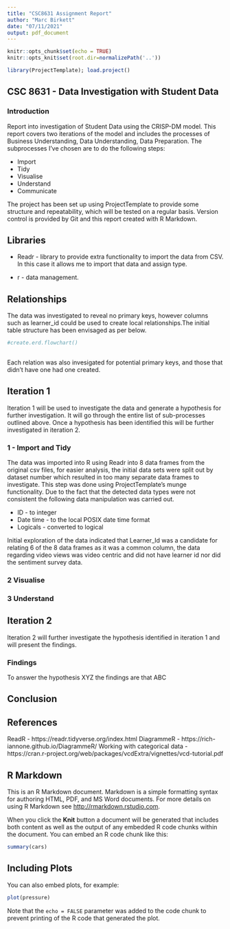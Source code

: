 ```yaml
---
title: "CSC8631 Assignment Report"
author: "Marc Birkett"
date: "07/11/2021"
output: pdf_document
---
```


```r
knitr::opts_chunk$set(echo = TRUE)
knitr::opts_knit$set(root.dir=normalizePath('..'))
```

```r
library(ProjectTemplate); load.project()
```

## CSC 8631 - Data Investigation with Student Data

### Introduction

Report into investigation of Student Data using the CRISP-DM model. This report covers two iterations of the model and includes the processes of Business Understanding, Data Understanding, Data Preparation. The subprocesses I've chosen are to do the following steps:

* Import
* Tidy
* Visualise
* Understand 
* Communicate

The project has been set up using ProjectTemplate to provide some structure and repeatability, which will be tested on a regular basis. Version control is provided by Git and this report created with R Markdown.

## Libraries

* Readr - library to provide extra functionality to import the data from CSV. In this case it allows me to import that data and assign type.

* r - data management.

## Relationships
The data was investigated to reveal no primary keys, however columns such as learner_id could be used to create local relationships.The initial table structure has been envisaged as per below.

```r

#create.erd.flowchart()
 
```

Each relation was also invesigated for potential primary keys, and those that didn't have one had one created.

## Iteration 1
Iteration 1 will be used to investigate the data and generate a hypothesis for further investigation. It will go through the entire list of sub-processes outlined above. Once a hypothesis has been identified this will be further investigated in iteration 2.

### 1 - Import and Tidy
The data was imported into R using Readr into 8 data frames from the original csv files, for easier analysis, the initial data sets were split out by dataset number which resulted in too many separate data frames to investigate. This step was done using ProjectTemplate's munge functionality. Due to the fact that the detected data types were not consistent the following data manipulation was carried out. 

* ID - to integer
* Date time - to the local POSIX date time format
* Logicals - converted to logical

Initial exploration of the data indicated that Learner_Id was a candidate for relating 6 of the 8 data frames as it was a common column, the data regarding video views was video centric and did not have learner id nor did the sentiment survey data.

### 2 Visualise

### 3 Understand

## Iteration 2
Iteration 2 will further investigate the hypothesis identified in iteration 1 and will present the findings.

### Findings
To answer the hypothesis XYZ the findings are that ABC

## Conclusion

## References
ReadR - https://readr.tidyverse.org/index.html
DiagrammeR - https://rich-iannone.github.io/DiagrammeR/
Working with categorical data - https://cran.r-project.org/web/packages/vcdExtra/vignettes/vcd-tutorial.pdf 

## R Markdown

This is an R Markdown document. Markdown is a simple formatting syntax for authoring HTML, PDF, and MS Word documents. For more details on using R Markdown see <http://rmarkdown.rstudio.com>.

When you click the **Knit** button a document will be generated that includes both content as well as the output of any embedded R code chunks within the document. You can embed an R code chunk like this:

```r
summary(cars)
```

## Including Plots

You can also embed plots, for example:

```r
plot(pressure)
```

Note that the `echo = FALSE` parameter was added to the code chunk to prevent printing of the R code that generated the plot.
